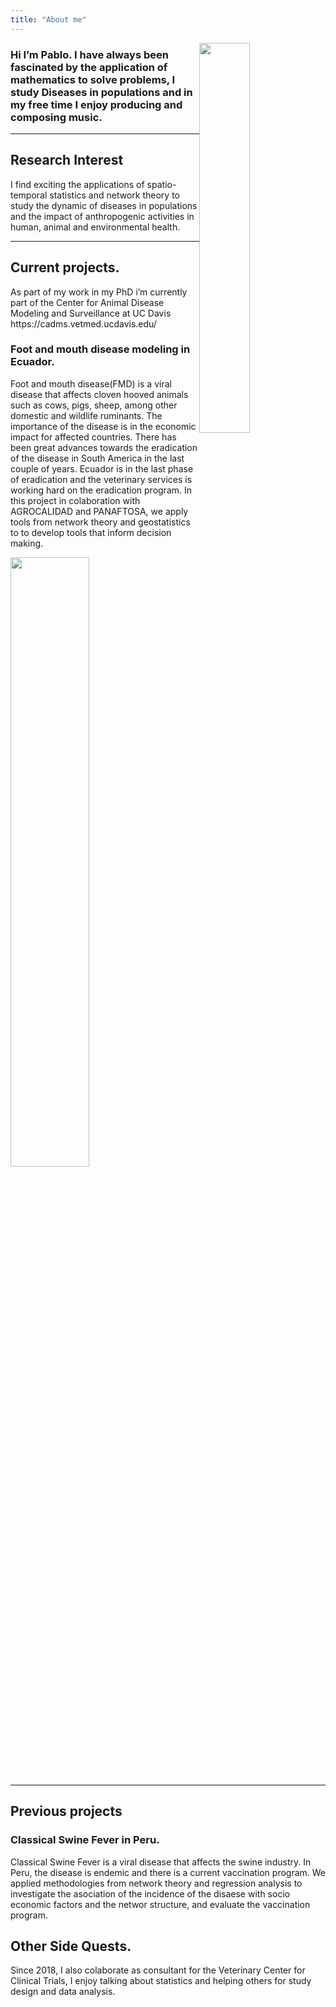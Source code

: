 ```yaml
---
title: "About me"
---
```


<p>
<img src ="Images/headshot.png" style="width:40%;float:right">

<h3>Hi I'm Pablo. I have always been fascinated by the application of mathematics to solve problems, I study Diseases in populations and in my free time I enjoy producing and composing music.</h3>
</p>

  
  
  
  

________________________


## Research Interest

I find exciting the applications of spatio-temporal statistics and network theory to study the dynamic of diseases in populations and the impact of anthropogenic activities in human, animal and environmental health.  

________________________



## Current projects.

As part of my work in my PhD i'm currently part of the Center for Animal Disease Modeling and Surveillance at UC Davis https://cadms.vetmed.ucdavis.edu/


### Foot and mouth disease modeling in Ecuador.  
Foot and mouth disease(FMD) is a viral disease that affects cloven hooved animals such as cows, pigs, sheep, among other domestic and wildlife ruminants. The importance of the disease is in the economic impact for affected countries. There has been great advances towards the eradication of the disease in South America in the last couple of years. Ecuador is in the last phase of eradication and the veterinary services is working hard on the eradication program. In this project in colaboration with AGROCALIDAD and PANAFTOSA, we apply tools from network theory and geostatistics to to develop tools that inform decision making.  
  
<img src="Images/Ecuador.jpeg" style="width:50%" align="center">

________________________

## Previous projects

### Classical Swine Fever in Peru.
Classical Swine Fever is a viral disease that affects the swine industry. In Peru, the disease is endemic and there is a current vaccination program. We applied methodologies from network theory and regression analysis to investigate the asociation of the incidence of the disaese with socio economic factors and the networ structure, and evaluate the vaccination program.

## Other Side Quests.

Since 2018, I also colaborate as consultant for the Veterinary Center for Clinical Trials, I enjoy talking about statistics and helping others for study design and data analysis.  

